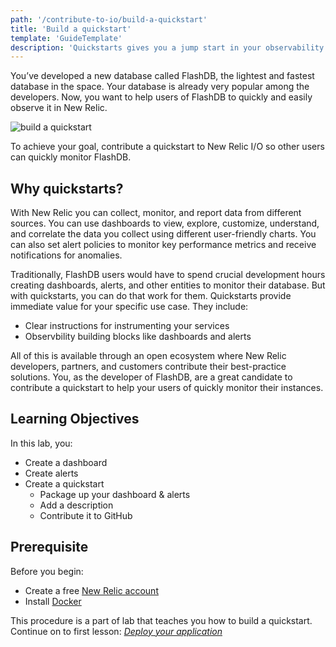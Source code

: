 ```yaml
---
path: '/contribute-to-io/build-a-quickstart'
title: 'Build a quickstart'
template: 'GuideTemplate'
description: 'Quickstarts gives you a jump start in your observability journey with New Relic. You can use them to quickly and easily observe and monitor your services'
---
```


You’ve developed a new database called FlashDB, the lightest and fastest database in the space. Your database is already very popular among the developers. Now, you want to help users of FlashDB to quickly and easily observe it in New Relic.

![build a quickstart](../../../images/contribute-to-io/lab-narrative.png)

To achieve your goal, contribute a quickstart to New Relic I/O so other users can quickly monitor FlashDB.

## Why quickstarts?

With New Relic you can collect, monitor, and report data from different sources. You can use dashboards to view, explore, customize, understand, and correlate the data you collect using different user-friendly charts. 
You can also set alert policies to monitor key performance metrics and receive notifications for anomalies. 

Traditionally, FlashDB users would have to spend crucial development hours creating dashboards, alerts, and other entities to monitor their database. But with quickstarts, you can do that work for them.
Quickstarts provide immediate value for your specific use case. They include:
- Clear instructions for instrumenting your services
- Observbility building blocks like dashboards and alerts

All of this is available through an open ecosystem where New Relic developers, partners, and customers contribute their best-practice solutions. 
You, as the developer of FlashDB, are a great candidate to contribute a quickstart to help your users of quickly monitor their instances.

## Learning Objectives

In this lab, you: 
- Create a dashboard
- Create alerts 
- Create a quickstart
    - Package up your dashboard & alerts 
    - Add a description
    - Contribute it to GitHub

## Prerequisite

Before you begin: 

- Create a free [New Relic account](https://login.newrelic.com/login)
- Install [Docker](https://www.docker.com/) 

<Callout variant="course" title="Lab">

This procedure is a part of lab that teaches you how to build a quickstart. Continue on to first lesson: [_Deploy your application_](/contribute-to-io/build-a-quickstart/deploy-your-application)

</Callout>

